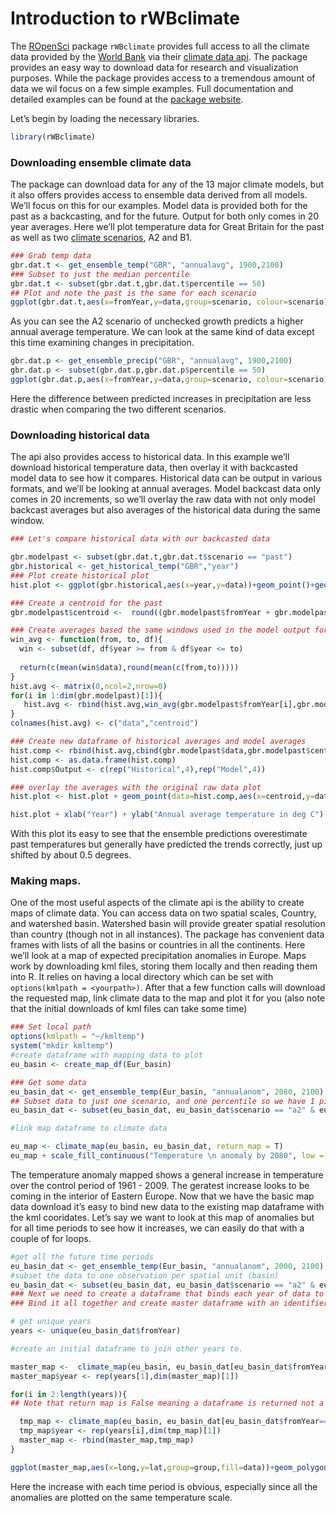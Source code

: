 Introduction to rWBclimate
========================================================

The [ROpenSci](http://www.ropensci.org) package `rWBclimate` provides full access to all the climate data provided by the [World Bank](http://www.worldbank.org/) via their [climate data api](http://data.worldbank.org/developers/climate-data-api).  The package provides an easy way to download data for research and visualization purposes.  While the package provides access to a tremendous amount of data we wil focus on a few simple examples.  Full documentation and detailed examples can be found at the [package website](https://github.com/ropensci/rWBclimate).

Let's begin by loading the necessary libraries.
```r
library(rWBclimate)

```


### Downloading ensemble climate data

The package can download data for any of the 13 major climate models, but it also offers provides access to ensemble data derived from all models.  We'll focus on this for our examples.  Model data is provided both for the past as a backcasting, and for the future.  Output for both only comes in 20 year averages.  Here we'll plot temperature data for Great Britain for the past as well as two [climate scenarios](http://climatesanity.wordpress.com/tag/global-depletion-of-groundwater-resources/), A2 and B1.

```r

### Grab temp data
gbr.dat.t <- get_ensemble_temp("GBR", "annualavg", 1900,2100)
### Subset to just the median percentile
gbr.dat.t <- subset(gbr.dat.t,gbr.dat.t$percentile == 50)
## Plot and note the past is the same for each scenario
ggplot(gbr.dat.t,aes(x=fromYear,y=data,group=scenario, colour=scenario))+geom_point() + geom_path() + theme_bw() + xlab("Year") + ylab("Annual Average Temperature in 20 year increments")

```

As you can see the A2 scenario of unchecked growth predicts a higher annual average temperature.  We can look at the same kind of data except this time examining changes in precipitation.

```r
gbr.dat.p <- get_ensemble_precip("GBR", "annualavg", 1900,2100)
gbr.dat.p <- subset(gbr.dat.p,gbr.dat.p$percentile == 50)
ggplot(gbr.dat.p,aes(x=fromYear,y=data,group=scenario, colour=scenario))+geom_point() + geom_path() + theme_bw() + xlab("Year") + ylab("Annual Average precipitation in mm")
```

Here the difference between predicted increases in precipitation are less drastic when comparing the two different scenarios.

### Downloading historical data

The api also provides access to historical data.  In this example we'll download historical temperature data, then overlay it with backcasted model data to see how it compares.  Historical data can be output in various formats, and we'll be looking at annual averages.  Model backcast data only comes in 20 increments, so we'll overlay the raw data with not only model backcast averages but also averages of the historical data during the same window.

```r

### Let's compare historical data with our backcasted data

gbr.modelpast <- subset(gbr.dat.t,gbr.dat.t$scenario == "past")
gbr.historical <- get_historical_temp("GBR","year")
### Plot create historical plot
hist.plot <- ggplot(gbr.historical,aes(x=year,y=data))+geom_point()+geom_path()

### Create a centroid for the past 
gbr.modelpast$centroid <-  round((gbr.modelpast$fromYear + gbr.modelpast$toYear) / 2)

### Create averages based the same windows used in the model output for comparison
win_avg <- function(from, to, df){
  win <- subset(df, df$year >= from & df$year <= to)
  
  return(c(mean(win$data),round(mean(c(from,to)))))
}
hist.avg <- matrix(0,ncol=2,nrow=0)
for(i in 1:dim(gbr.modelpast)[1]){
   hist.avg <- rbind(hist.avg,win_avg(gbr.modelpast$fromYear[i],gbr.modelpast$toYear[i],gbr.historical))
}
colnames(hist.avg) <- c("data","centroid")

### Create new dataframe of historical averages and model averages
hist.comp <- rbind(hist.avg,cbind(gbr.modelpast$data,gbr.modelpast$centroid))
hist.comp <- as.data.frame(hist.comp)
hist.comp$Output <- c(rep("Historical",4),rep("Model",4))

### overlay the averages with the original raw data plot
hist.plot <- hist.plot + geom_point(data=hist.comp,aes(x=centroid,y=data,colour=Output,group=Output,size=3))+geom_path(data=hist.comp,aes(x=centroid,y=data,colour=Output,group=Output)) +  guides(size=FALSE)

hist.plot + xlab("Year") + ylab("Annual average temperature in deg C") + theme_bw()


```


With this plot its easy to see that the ensemble predictions overestimate past temperatures but generally have predicted the trends correctly, just up shifted by about 0.5 degrees.

### Making maps.

One of the most useful aspects of the climate api is the ability to create maps of climate data.  You can access  data on two spatial scales, Country, and watershed basin.  Watershed basin will provide greater spatial resolution than country (though not in all instances).  The package has convenient data frames with lists of all the basins or countries in all the continents.  Here we'll look at a map of expected precipitation anomalies in Europe.  Maps work by downloading kml files, storing them locally and then reading them into R.  It relies on having a local directory which can be set with `options(kmlpath = <yourpath>)`.  After that a few function calls will download the requested map, link climate data to the map and plot it for you (also note that the initial downloads of kml files can take some time)

```r

### Set local path  
options(kmlpath = "~/kmltemp")
system("mkdir kmltemp")
#create dataframe with mapping data to plot
eu_basin <- create_map_df(Eur_basin)

### Get some data
eu_basin_dat <- get_ensemble_temp(Eur_basin, "annualanom", 2080, 2100)
## Subset data to just one scenario, and one percentile so we have 1 piece of information per spatial unit
eu_basin_dat <- subset(eu_basin_dat, eu_basin_dat$scenario == "a2" & eu_basin_dat$percentile == 50)

#link map dataframe to climate data

eu_map <- climate_map(eu_basin, eu_basin_dat, return_map = T)
eu_map + scale_fill_continuous("Temperature \n anomaly by 2080", low = "yellow", high = "red") 

```


The temperature anomaly mapped shows a general increase in temperature over the control period of 1961 - 2009.  The geratest increase looks to be coming in the interior of Eastern Europe.  Now that we have the basic map data download it's easy to bind new data to the existing map dataframe with the kml cooridates.  Let's say we want to look at this map of anomalies but for all time periods to see how it increases, we can easily do that with a couple of for loops.

```r
#get all the future time periods
eu_basin_dat <- get_ensemble_temp(Eur_basin, "annualanom", 2000, 2100)
#subset the data to one observation per spatial unit (basin)
eu_basin_dat <- subset(eu_basin_dat, eu_basin_dat$scenario == "a2" & eu_basin_dat$percentile == 50)
### Next we need to create a dataframe that binds each year of data to the map dataframe
### Bind it all together and create master dataframe with an identifier for each year.

# get unique years
years <- unique(eu_basin_dat$fromYear)

#create an initial dataframe to join other years to.

master_map <-  climate_map(eu_basin, eu_basin_dat[eu_basin_dat$fromYear==years[1],], return_map = F)
master_map$year <- rep(years[1],dim(master_map)[1])

for(i in 2:length(years)){
## Note that return map is False meaning a dataframe is returned not a ggplot2 map  

  tmp_map <- climate_map(eu_basin, eu_basin_dat[eu_basin_dat$fromYear==years[i],], return_map = F)
  tmp_map$year <- rep(years[i],dim(tmp_map)[1])
  master_map <- rbind(master_map,tmp_map)
}

ggplot(master_map,aes(x=long,y=lat,group=group,fill=data))+geom_polygon() + facet_wrap(~year)+ scale_fill_continuous("Temperature \n anomaly", low = "yellow", high = "red") + theme_bw() + ggtitle(expression(atop("Global warming in Europe", atop(italic("Temperature anomaly over control period (1961-2009)"), ""))))

```


Here the increase with each time period is obvious, especially since all the anomalies are plotted on the same temperature scale. 
